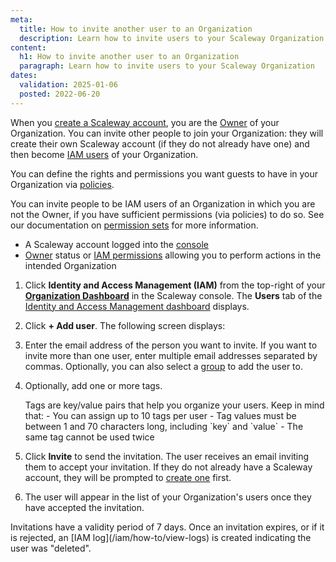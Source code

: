 ```yaml
---
meta:
  title: How to invite another user to an Organization
  description: Learn how to invite users to your Scaleway Organization
content:
  h1: How to invite another user to an Organization
  paragraph: Learn how to invite users to your Scaleway Organization
dates:
  validation: 2025-01-06
  posted: 2022-06-20
---
```


When you [create a Scaleway account](/account/how-to/create-an-account/), you are the [Owner](/iam/concepts/#owner) of your Organization. You can invite other people to join your Organization: they will create their own Scaleway account (if they do not already have one) and then become [IAM users](/iam/concepts/#user) of your Organization.

<Lightbox src="scaleway-iam-owners-guests.webp" alt="" />

You can define the rights and permissions you want guests to have in your Organization via [policies](/iam/concepts/#policy).

You can invite people to be IAM users of an Organization in which you are not the Owner, if you have sufficient permissions (via policies) to do so. See our documentation on [permission sets](/iam/reference-content/permission-sets/) for more information.

<Macro id="requirements" />

- A Scaleway account logged into the [console](https://console.scaleway.com)
- [Owner](/iam/concepts/#owner) status or [IAM permissions](/iam/concepts/#permission) allowing you to perform actions in the intended Organization

1. Click **Identity and Access Management (IAM)** from the top-right of your [**Organization Dashboard**](https://console.scaleway.com/organization) in the Scaleway console. The **Users** tab of the [Identity and Access Management dashboard](https://console.scaleway.com/iam/users) displays.
    <Lightbox src="scaleway-iam-users-dashboard.webp" alt="" />
2. Click **+ Add user**. The following screen displays:
    <Lightbox src="scaleway-iam-invite-user.webp" alt="" />
3. Enter the email address of the person you want to invite. If you want to invite more than one user, enter multiple email addresses separated by commas. Optionally, you can also select a [group](/iam/concepts/#group) to add the user to.
4. Optionally, add one or more tags.

    <Message type="note">
      Tags are key/value pairs that help you organize your users. Keep in mind that:
      - You can assign up to 10 tags per user
      - Tag values must be between 1 and 70 characters long, including `key` and `value`
      - The same tag cannot be used twice
    </Message>
5. Click **Invite** to send the invitation.
    The user receives an email inviting them to accept your invitation. If they do not already have a Scaleway account, they will be prompted to [create one](/account/how-to/create-an-account/) first.
6. The user will appear in the list of your Organization's users once they have accepted the invitation.

<Message type="important">
  Invitations have a validity period of 7 days.
  Once an invitation expires, or if it is rejected, an [IAM log](/iam/how-to/view-logs) is created indicating the user was "deleted".
</Message>

